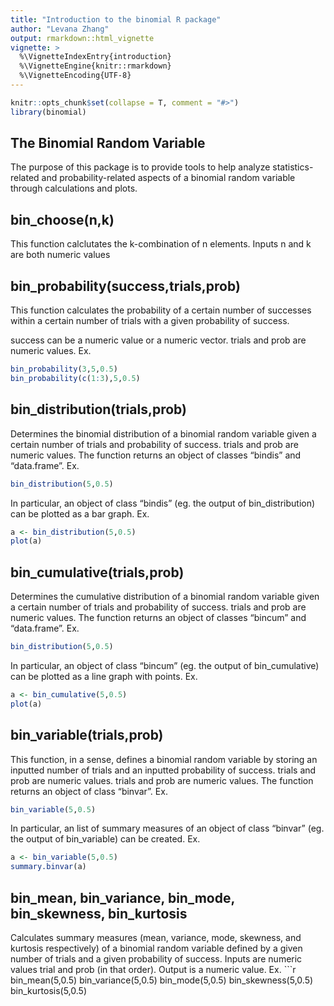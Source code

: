 ---
title: "Introduction to the binomial R package"
author: "Levana Zhang"
output: rmarkdown::html_vignette
vignette: >
  %\VignetteIndexEntry{introduction}
  %\VignetteEngine{knitr::rmarkdown}
  %\VignetteEncoding{UTF-8}
---

```{r, echo = FALSE, message = FALSE}
knitr::opts_chunk$set(collapse = T, comment = "#>")
library(binomial)
```
## The Binomial Random Variable
The purpose of this package is to provide tools to help analyze statistics-related and
probability-related aspects of a binomial random variable through calculations and plots.


## bin_choose(n,k)
This function calclutates the k-combination of n elements. Inputs n and k are both numeric values


## bin_probability(success,trials,prob)
This function calculates the probability of a certain number of successes within a certain number of trials with a given probability of success.


success can be a numeric value or a numeric vector. trials and prob are numeric values.
Ex.
```{r}
bin_probability(3,5,0.5)
bin_probability(c(1:3),5,0.5)
```


## bin_distribution(trials,prob)
Determines the binomial distribution of a binomial random variable given a certain number of trials and
probability of success. trials and prob are numeric values. The function returns an object of classes 
"bindis" and "data.frame".
Ex.
```{r}
bin_distribution(5,0.5)
```


In particular, an object of class "bindis" (eg. the output of bin_distribution) can be plotted as a
bar graph.
Ex.
```{r}
a <- bin_distribution(5,0.5)
plot(a)
```


## bin_cumulative(trials,prob)
Determines the cumulative distribution of a binomial random variable given a certain number of trials 
and probability of success. trials and prob are numeric values. The function returns an object of 
classes "bincum" and "data.frame".
Ex.
```{r}
bin_distribution(5,0.5)
```


In particular, an object of class "bincum" (eg. the output of bin_cumulative) can be plotted as a
line graph with points.
Ex.
```{r}
a <- bin_cumulative(5,0.5)
plot(a)
```


## bin_variable(trials,prob)
This function, in a sense, defines a binomial random variable by storing an inputted number of trials
and an inputted probability of success. trials and prob are numeric values. trials and prob are numeric 
values. The function returns an object of class "binvar".
Ex.
```{r}
bin_variable(5,0.5)
```


In particular, an list of summary measures of an object of class "binvar" (eg. the output of
bin_variable) can be created.
Ex.
```{r}
a <- bin_variable(5,0.5)
summary.binvar(a)
```

## bin_mean, bin_variance, bin_mode, bin_skewness, bin_kurtosis
Calculates summary measures (mean, variance, mode, skewness, and kurtosis respectively) of a binomial 
random variable defined by a given number of trials and a given probability of success. Inputs are 
numeric values trial and prob (in that order). Output is a numeric value.
Ex.
```{r}
bin_mean(5,0.5)
bin_variance(5,0.5)
bin_mode(5,0.5)
bin_skewness(5,0.5)
bin_kurtosis(5,0.5)
